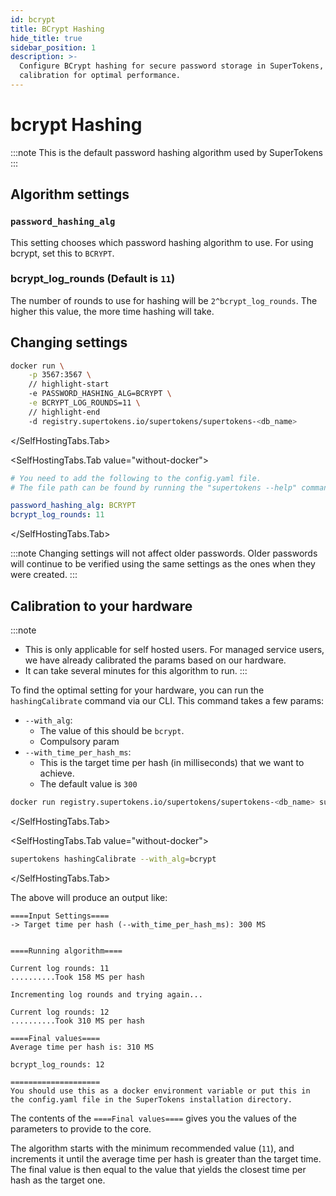 ```yaml
---
id: bcrypt
title: BCrypt Hashing
hide_title: true
sidebar_position: 1
description: >-
  Configure BCrypt hashing for secure password storage in SuperTokens, including
  calibration for optimal performance.
---
```



# bcrypt Hashing

:::note
This is the default password hashing algorithm used by SuperTokens
:::

## Algorithm settings

### `password_hashing_alg`
This setting chooses which password hashing algorithm to use. For using bcrypt, set this to `BCRYPT`.

### bcrypt_log_rounds (Default is `11`)
The number of rounds to use for hashing will be `2^bcrypt_log_rounds`. The higher this value, the more time hashing will take.

## Changing settings

<SelfHostingTabs>
<SelfHostingTabs.Tab value="with-docker">

```bash
docker run \
    -p 3567:3567 \
    // highlight-start
    -e PASSWORD_HASHING_ALG=BCRYPT \
    -e BCRYPT_LOG_ROUNDS=11 \
    // highlight-end
    -d registry.supertokens.io/supertokens/supertokens-<db_name>
```
</SelfHostingTabs.Tab>

<SelfHostingTabs.Tab value="without-docker">

```yaml
# You need to add the following to the config.yaml file.
# The file path can be found by running the "supertokens --help" command

password_hashing_alg: BCRYPT
bcrypt_log_rounds: 11
```

</SelfHostingTabs.Tab>
</SelfHostingTabs>

:::note
Changing settings will not affect older passwords. Older passwords will continue to be verified using the same settings as the ones when they were created.
:::

## Calibration to your hardware

:::note
- This is only applicable for self hosted users. For managed service users, we have already calibrated the params based on our hardware.
- It can take several minutes for this algorithm to run.
:::

To find the optimal setting for your hardware, you can run the `hashingCalibrate` command via our CLI. This command takes a few params:
- `--with_alg`:
    - The value of this should be `bcrypt`.
    - Compulsory param
- `--with_time_per_hash_ms`:
    - This is the target time per hash (in milliseconds) that we want to achieve.
    - The default value is `300`

<SelfHostingTabs>
<SelfHostingTabs.Tab value="with-docker">

```bash
docker run registry.supertokens.io/supertokens/supertokens-<db_name> supertokens hashingCalibrate --with_alg=bcrypt
```
</SelfHostingTabs.Tab>

<SelfHostingTabs.Tab value="without-docker">

```bash
supertokens hashingCalibrate --with_alg=bcrypt
```

</SelfHostingTabs.Tab>
</SelfHostingTabs>

The above will produce an output like:
```text
====Input Settings====
-> Target time per hash (--with_time_per_hash_ms): 300 MS


====Running algorithm====

Current log rounds: 11
..........Took 158 MS per hash

Incrementing log rounds and trying again...

Current log rounds: 12
..........Took 310 MS per hash

====Final values====
Average time per hash is: 310 MS

bcrypt_log_rounds: 12

====================
You should use this as a docker environment variable or put this in the config.yaml file in the SuperTokens installation directory.
```

The contents of the `====Final values====` gives you the values of the parameters to provide to the core.

The algorithm starts with the minimum recommended value (`11`), and increments it until the average time per hash is greater than the target time. The final value is then equal to the value that yields the closest time per hash as the target one.
